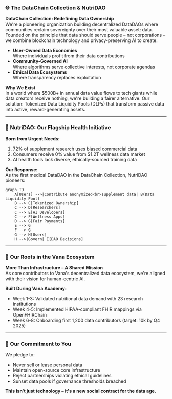 ### 🌐 The DataChain Collection & NutriDAO

**DataChain Collection: Redefining Data Ownership**  
We're a pioneering organization building decentralized DataDAOs where communities reclaim sovereignty over their most valuable asset: data. Founded on the principle that data should serve people – not corporations – we combine blockchain technology and privacy-preserving AI to create:

- **User-Owned Data Economies**  
  Where individuals profit from their data contributions  
- **Community-Governed AI**  
  Where algorithms serve collective interests, not corporate agendas  
- **Ethical Data Ecosystems**  
  Where transparency replaces exploitation  

**Why We Exist**  
In a world where $500B+ in annual data value flows to tech giants while data creators receive nothing, we're building a fairer alternative. Our solution: Tokenized Data Liquidity Pools (DLPs) that transform passive data into active, reward-generating assets.

---

### 🥗 NutriDAO: Our Flagship Health Initiative

**Born from Urgent Needs:**  
1. 72% of supplement research uses biased commercial data  
2. Consumers receive 0% value from $1.2T wellness data market  
3. AI health tools lack diverse, ethically-sourced training data  

**Our Response:**  
As the first medical DataDAO in the DataChain Collection, NutriDAO pioneers:  
```mermaid
graph TD
    A[Users] -->|Contribute anonymized<br>supplement data| B(Data Liquidity Pool)
    B --> C[Tokenized Ownership]
    C --> D[Researchers]
    C --> E[AI Developers]
    C --> F[Wellness Apps]
    D --> G[Fair Payments]
    E --> G
    F --> G
    G --> H[Users]
    H -->|Govern| I[DAO Decisions]
```
---

### 🌱 Our Roots in the Vana Ecosystem

**More Than Infrastructure – A Shared Mission**  
As core contributors to Vana's decentralized data ecosystem, we're aligned with their vision for human-centric AI.

**Built During Vana Academy:**  
- Week 1-3: Validated nutritional data demand with 23 research institutions  
- Week 4-5: Implemented HIPAA-compliant FHIR mappings via OpenFHIRChain  
- Week 6-8: Onboarding first 1,200 data contributors (target: 10k by Q4 2025)  
---

### 📜 Our Commitment to You
We pledge to:  
- Never sell or lease personal data  
- Maintain open-source core infrastructure  
- Reject partnerships violating ethical guidelines  
- Sunset data pools if governance thresholds breached  

**This isn't just technology – it's a new social contract for the data age.**